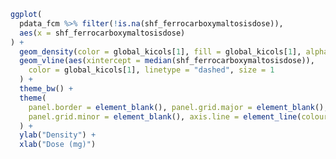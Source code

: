 ```r

ggplot(
  pdata_fcm %>% filter(!is.na(shf_ferrocarboxymaltosisdose)),
  aes(x = shf_ferrocarboxymaltosisdose)
) +
  geom_density(color = global_kicols[1], fill = global_kicols[1], alpha = 0.4) +
  geom_vline(aes(xintercept = median(shf_ferrocarboxymaltosisdose)),
    color = global_kicols[1], linetype = "dashed", size = 1
  ) +
  theme_bw() +
  theme(
    panel.border = element_blank(), panel.grid.major = element_blank(),
    panel.grid.minor = element_blank(), axis.line = element_line(colour = "black")
  ) +
  ylab("Density") +
  xlab("Dose (mg)")
```
